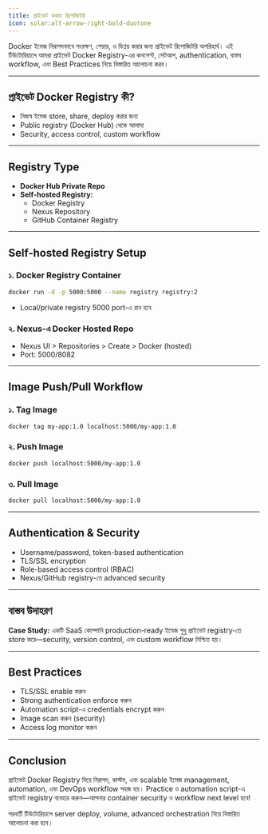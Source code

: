 ```yaml
---
title: প্রাইভেট ডকার রিপোজিটরি
icon: solar:alt-arrow-right-bold-duotone
---
```


Docker ইমেজ নিরাপদভাবে সংরক্ষণ, শেয়ার, ও ডিপ্লয় করার জন্য প্রাইভেট রিপোজিটরি অপরিহার্য। এই টিউটোরিয়ালে আমরা প্রাইভেট Docker Registry-এর কনসেপ্ট, সেটআপ, authentication, বাস্তব workflow, এবং Best Practices নিয়ে বিস্তারিত আলোচনা করব।

---

## প্রাইভেট Docker Registry কী?

- নিজস্ব ইমেজ store, share, deploy করার জন্য
- Public registry (Docker Hub) থেকে আলাদা
- Security, access control, custom workflow

---

## Registry Type

- **Docker Hub Private Repo**
- **Self-hosted Registry:**
  - Docker Registry
  - Nexus Repository
  - GitHub Container Registry

---

## Self-hosted Registry Setup

### ১. Docker Registry Container
```bash
docker run -d -p 5000:5000 --name registry registry:2
```
- Local/private registry 5000 port-এ রান হবে

### ২. Nexus-এ Docker Hosted Repo
- Nexus UI > Repositories > Create > Docker (hosted)
- Port: 5000/8082

---

## Image Push/Pull Workflow

### ১. Tag Image
```bash
docker tag my-app:1.0 localhost:5000/my-app:1.0
```

### ২. Push Image
```bash
docker push localhost:5000/my-app:1.0
```

### ৩. Pull Image
```bash
docker pull localhost:5000/my-app:1.0
```

---

## Authentication & Security

- Username/password, token-based authentication
- TLS/SSL encryption
- Role-based access control (RBAC)
- Nexus/GitHub registry-তে advanced security

---

## বাস্তব উদাহরণ

**Case Study:**
একটি SaaS কোম্পানি production-ready ইমেজ শুধু প্রাইভেট registry-তে store করে—security, version control, এবং custom workflow নিশ্চিত হয়।

---

## Best Practices

- TLS/SSL enable করুন
- Strong authentication enforce করুন
- Automation script-এ credentials encrypt করুন
- Image scan করুন (security)
- Access log monitor করুন

---

## Conclusion

প্রাইভেট Docker Registry দিয়ে নিরাপদ, কাস্টম, এবং scalable ইমেজ management, automation, এবং DevOps workflow সহজ হয়। Practice ও automation script-এ প্রাইভেট registry ব্যবহার করুন—আপনার container security ও workflow next level হবে!

পরবর্তী টিউটোরিয়ালে server deploy, volume, advanced orchestration নিয়ে বিস্তারিত আলোচনা করা হবে।
